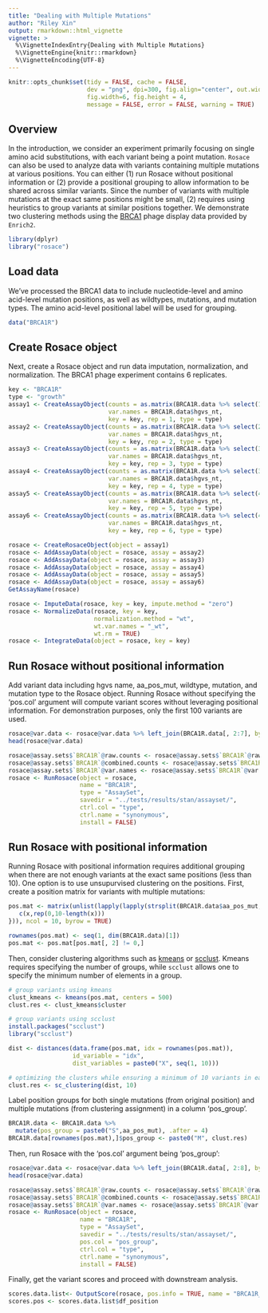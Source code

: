 ```yaml
---
title: "Dealing with Multiple Mutations"
author: "Riley Xin"
output: rmarkdown::html_vignette
vignette: >
  %\VignetteIndexEntry{Dealing with Multiple Mutations}
  %\VignetteEngine{knitr::rmarkdown}
  %\VignetteEncoding{UTF-8}
---
```


```r
knitr::opts_chunk$set(tidy = FALSE, cache = FALSE, 
                      dev = "png", dpi=300, fig.align="center", out.width = "100%",
                      fig.width=6, fig.height = 4,
                      message = FALSE, error = FALSE, warning = TRUE)
```	


## Overview

In the introduction, we consider an experiment primarily focusing on single amino acid substitutions, with each variant being a point mutation. `Rosace` can also be used to analyze data with variants containing multiple mutations at various positions. You can either (1) run Rosace without positional information or (2) provide a positional grouping to allow information to be shared across similar variants. Since the number of variants with multiple mutations at the exact same positions might be small, (2) requires using heuristics to group variants at similar positions together. We demonstrate two clustering methods using the [BRCA1](https://mavedb.org/#/score-sets/urn:mavedb:00000003-a-1/) phage display data provided by `Enrich2`.
```r
library(dplyr)
library("rosace")
```


## Load data

We've processed the BRCA1 data to include nucleotide-level and amino acid-level mutation positions, as well as wildtypes, mutations, and mutation types. The amino acid-level positional label will be used for grouping.
```r
data("BRCA1R")
```

## Create Rosace object

Next, create a Rosace object and run data imputation, normalization, and normalization. The BRCA1 phage experiment contains 6 replicates. 
```r
key <- "BRCA1R"
type <- "growth"
assay1 <- CreateAssayObject(counts = as.matrix(BRCA1R.data %>% select(18:23)),
                            var.names = BRCA1R.data$hgvs_nt,
                            key = key, rep = 1, type = type)
assay2 <- CreateAssayObject(counts = as.matrix(BRCA1R.data %>% select(24:29)),
                            var.names = BRCA1R.data$hgvs_nt,
                            key = key, rep = 2, type = type)
assay3 <- CreateAssayObject(counts = as.matrix(BRCA1R.data %>% select(30:35)),
                            var.names = BRCA1R.data$hgvs_nt,
                            key = key, rep = 3, type = type)
assay4 <- CreateAssayObject(counts = as.matrix(BRCA1R.data %>% select(36:41)),
                            var.names = BRCA1R.data$hgvs_nt,
                            key = key, rep = 4, type = type)
assay5 <- CreateAssayObject(counts = as.matrix(BRCA1R.data %>% select(42:47)),
                            var.names = BRCA1R.data$hgvs_nt,
                            key = key, rep = 5, type = type)
assay6 <- CreateAssayObject(counts = as.matrix(BRCA1R.data %>% select(48:53)),
                            var.names = BRCA1R.data$hgvs_nt,
                            key = key, rep = 6, type = type)

rosace <- CreateRosaceObject(object = assay1)
rosace <- AddAssayData(object = rosace, assay = assay2)
rosace <- AddAssayData(object = rosace, assay = assay3)
rosace <- AddAssayData(object = rosace, assay = assay4)
rosace <- AddAssayData(object = rosace, assay = assay5)
rosace <- AddAssayData(object = rosace, assay = assay6)
GetAssayName(rosace)

rosace <- ImputeData(rosace, key = key, impute.method = "zero")
rosace <- NormalizeData(rosace, key = key,
                        normalization.method = "wt",
                        wt.var.names = "_wt",
                        wt.rm = TRUE)
rosace <- IntegrateData(object = rosace, key = key)
```


## Run Rosace without positional information

Add variant data including hgvs name, aa_pos_mut, wildtype, mutation, and mutation type to the Rosace object. Running Rosace without specifying the 'pos.col' argument will compute variant scores without leveraging positional information. For demonstration purposes, only the first 100 variants are used.
```r
rosace@var.data <- rosace@var.data %>% left_join(BRCA1R.data[, 2:7], by = c("variants" = "hgvs_nt"))
head(rosace@var.data)
```


```r
rosace@assay.sets$`BRCA1R`@raw.counts <- rosace@assay.sets$`BRCA1R`@raw.counts[1:100, ]
rosace@assay.sets$`BRCA1R`@combined.counts <- rosace@assay.sets$`BRCA1R`@combined.counts[1:100, ]
rosace@assay.sets$`BRCA1R`@var.names <- rosace@assay.sets$`BRCA1R`@var.names[1:100]
rosace <- RunRosace(object = rosace,
                    name = "BRCA1R",
                    type = "AssaySet",
                    savedir = "../tests/results/stan/assayset/",
                    ctrl.col = "type",
                    ctrl.name = "synonymous",
                    install = FALSE)
```


## Run Rosace with positional information

Running Rosace with positional information requires additional grouping when there are not enough variants at the exact same positions (less than 10). One option is to use unsupurvised clustering on the positions. First, create a position matrix for variants with multiple mutations:
```r
pos.mat <- matrix(unlist(lapply(lapply(strsplit(BRCA1R.data$aa_pos_mut, "\\."), as.numeric), function(x){
   c(x,rep(0,10-length(x)))
})), ncol = 10, byrow = TRUE)

rownames(pos.mat) <- seq(1, dim(BRCA1R.data)[1])
pos.mat <- pos.mat[pos.mat[, 2] != 0,]
```


Then, consider clustering algorithms such as [kmeans](https://www.rdocumentation.org/packages/stats/versions/3.6.2/topics/kmeans) or [scclust](https://cran.r-project.org/web/packages/scclust/readme/README.html). Kmeans requires specifying the number of groups, while `scclust` allows one to specify the minimum number of elements in a group.
```r
# group variants using kmeans
clust_kmeans <- kmeans(pos.mat, centers = 500)
clust.res <- clust_kmeans$cluster
```


```r
# group variants using scclust
install.packages("scclust")
library("scclust")

dist <- distances(data.frame(pos.mat, idx = rownames(pos.mat)),
                  id_variable = "idx",
                  dist_variables = paste0("X", seq(1, 10)))

# optimizing the clusters while ensuring a minimum of 10 variants in each cluster 
clust.res <- sc_clustering(dist, 10)
```


Label position groups for both single mutations (from original position) and multiple mutations (from clustering assignment) in a column 'pos_group'. 
```r
BRCA1R.data <- BRCA1R.data %>% 
  mutate(pos_group = paste0("S",aa_pos_mut), .after = 4)
BRCA1R.data[rownames(pos.mat),]$pos_group <- paste0("M", clust.res)
```


Then, run Rosace with the 'pos.col' argument being 'pos_group':
```r
rosace@var.data <- rosace@var.data %>% left_join(BRCA1R.data[, 2:8], by = c("variants" = "hgvs_nt"))
head(rosace@var.data)
```


```r
rosace@assay.sets$`BRCA1R`@raw.counts <- rosace@assay.sets$`BRCA1R`@raw.counts[1:100, ]
rosace@assay.sets$`BRCA1R`@combined.counts <- rosace@assay.sets$`BRCA1R`@combined.counts[1:100, ]
rosace@assay.sets$`BRCA1R`@var.names <- rosace@assay.sets$`BRCA1R`@var.names[1:100]
rosace <- RunRosace(object = rosace,
                    name = "BRCA1R",
                    type = "AssaySet",
                    savedir = "../tests/results/stan/assayset/",
                    pos.col = "pos_group",
                    ctrl.col = "type",
                    ctrl.name = "synonymous",
                    install = FALSE)
```


Finally, get the variant scores and proceed with downstream analysis.
```r
scores.data.list<- OutputScore(rosace, pos.info = TRUE, name = "BRCA1R_ROSACE1", sig.test = 0.05)
scores.pos <- scores.data.list$df_position
```


